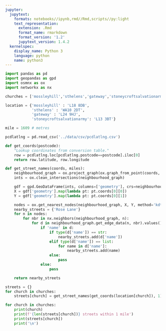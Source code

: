 ```yaml
---
jupyter:
  jupytext:
    formats: notebooks//ipynb,rmd//Rmd,scripts//py:light
    text_representation:
      extension: .Rmd
      format_name: rmarkdown
      format_version: '1.2'
      jupytext_version: 1.4.2
  kernelspec:
    display_name: Python 3
    language: python
    name: python3
---
```


```python
import pandas as pd
import geopandas as gpd
import osmnx as ox
import networkx as nx
```

```python
churches = ['mossleyhill','sthelens','gateway','stoneycroftsalvationarmy']
```

```python
location = {'mossleyhill' : 'L18 8DB',
            'sthelens' : 'WA10 2DT',
            'gateway' : 'L24 9HJ',
            'stoneycroftsalvationarmy': 'L13 3BT'}
```

```python
mile = 1609 # metres
```

```python
pcdlatlng = pd.read_csv('../data/csv/pcdlatlng.csv')
```

```python
def get_coords(postcode):
    "Lookup coordinates from conversion table."
    row = pcdlatlng.loc[pcdlatlng.postcode==postcode].iloc[0]
    return row.latitude, row.longitude
```

```python
def get_street_names(coords, miles):
    neighbourhood_graph = ox.project_graph(ox.graph_from_point(coords, distance=miles*mile, network_type='drive'))
    ints = ox.clean_intersections(neighbourhood_graph)

    gdf = gpd.GeoDataFrame(ints, columns=['geometry'], crs=neighbourhood_graph.graph['crs'])
    X = gdf['geometry'].map(lambda pt: pt.coords[0][0])
    Y = gdf['geometry'].map(lambda pt: pt.coords[0][1])

    nodes = ox.get_nearest_nodes(neighbourhood_graph, X, Y, method='kdtree')
    nearby_streets = {'Rose Lane'}
    for n in nodes:
        for nbr in nx.neighbors(neighbourhood_graph, n):
            for d in neighbourhood_graph.get_edge_data(n, nbr).values():
                if 'name' in d:
                    if type(d['name']) == str:
                        nearby_streets.add(d['name'])
                    elif type(d['name']) == list:
                        for name in d['name']:
                            nearby_streets.add(name)
                    else:
                        pass
                else:
                    pass

    return nearby_streets
```

```python
streets = {}
for church in churches:
    streets[church] = get_street_names(get_coords(location[church]), 1)
```

```python
for church in churches:
    print(church)
    print(f'{len(streets[church])} streets within 1 mile')
    print(streets[church])
    print('\n')
```
